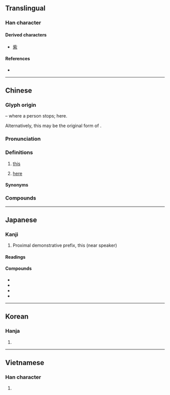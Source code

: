 {{also|比}}
{{character info/new}}
==Translingual==
{{stroke order|strokes=6}}

===Han character===
{{Han char|rn=77|rad=止|as=02|sn=6|four=21110|canj=YMP|ids=⿰止匕}}

====Derived characters====
* [[紫]]

====References====
* {{Han ref|kx=0574.100|dkj=16259|dj=0964.030|hdz=21438.030|uh=6B64|ud=27492|bh=A6B9|bd=42681}}

----

==Chinese==
{{zh-forms}}

===Glyph origin===
{{Han etyl}}
{{Han compound|止|人|ls=ic|t1=stop|t2=person}} – where a person stops; here.

Alternatively, this may be the original form of {{och-l|跐|to stamp, to stop, to stand}}.

===Pronunciation===
{{zh-pron
|m=cǐ
|c=ci2
|h=pfs=chhṳ́
|mb=chǔ
|md=chṳ̄
|mn=xm,zz,tw:chhú/qz:chhír
|w=2tshr
|mc=y
|oc=y
|ma=Zh-ci.ogg
|cat=det,adv
}}

===Definitions===
{{zh-hanzi}}

# {{lb|zh|literary}} [[this]]
#: {{zh-x|此 號碼 無法 接通。|'''This''' number cannot be reached.}}
# {{lb|zh|literary}} [[here]]
#: {{zh-x|請 按 此。|Please press '''here'''.}}

====Synonyms====
{{zh-dial|這}}
{{zh-dial|這裡}}

===Compounds===
{{zh-der|一寒如此|一至於此|不分彼此|不枉此生|不虛此生|不虛此行|不過如此|並無此事|人同此心|以此|以此類推|准此|出此下策|到此一遊|前此|厚彼薄此|厚此薄彼|原來如此|命該如此|因此|因此上|在此一舉|在此存照|外此|多此一舉|奉此|如此|如此這般|就此|就此打住|就此罷手|彼倡此和|彼唱此和|彼此|從此|挹彼注此|據此|故此|昉此|有鑑於此|有鑒於此|果然如此|樂此不倦|樂此不疲|樹猶如此|欽此|欽此欽遵|此事體大|此仆彼起|此刻|此君|此唱彼和|此問彼難|此地|此外|此家|此岸|此後|此時|此時此刻|此生|此發彼應|此舉|此豸|此起彼伏|此起彼落|此道|此間|泐此|滅此朝食|特此|由此|當此|立此存照|等因奉此|纔此|自此|莫此為甚|話雖如此|諸如此例|諸如此類|豈有此理|這般如此|過此以往|長此以往|除此之外|雖然如此|顧此失彼}}

{{zh-cat|Elementary}}

----

==Japanese==

===Kanji===
{{ja-kanji|grade=n|rs=止02}}

# Proximal demonstrative prefix, this (near speaker)

====Readings====
{{ja-readings
|goon=し
|kanon=し
|kun=これ-, こ-の, ここ-
}}

====Compounds====
* {{ja-r|此れ|これ}}
* {{ja-r|此の|この}}
* {{ja-r|此処|ここ}}
* {{ja-r|此方|こちら}}

----

==Korean==

===Hanja===
{{ko-hanja|hangeul=차|eumhun=|rv=cha|mr=ch'a|y=cha}}

# {{defn|lang=ko|sort=止02}}

----

==Vietnamese==

===Han character===
{{vi-hantu|[[thử]], [[nảy]], [[thửa]]|rs=止02}}

# {{defn|lang=vi|sort=止02}}
